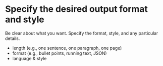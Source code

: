 # Specify the desired output format and style

Be clear about what you want. Specify the format, style, and any particular details.

- length (e.g., one sentence, one paragraph, one page)
- format (e.g., bullet points, running text, JSON)
- language & style
